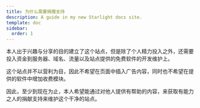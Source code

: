 ```yaml
---
title: 为什么需要捐赠支持
description: A guide in my new Starlight docs site.
template: doc
sidebar:
  order: 1
---
```


本人出于兴趣与分享的目的建立了这个站点，但是除了个人精力投入之外，还需要投入资金到服务器、域名、流量以及站点提供的免费软件的开发维护上。

这个站点并不以营利为目，因此不希望在页面中插入广告内容，同时也不希望在提供的软件中增加收费模块。

因此，至少到现在为止，本人希望能通过对他人提供有帮助的内容，来获取有能力之人的捐献支持来维护这个干净的站点。
